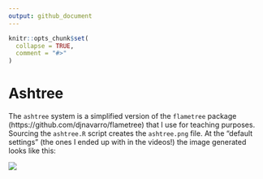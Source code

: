 ```yaml
---
output: github_document
---
```


<!-- README.md is generated from README.Rmd. Please edit that file -->

```r
knitr::opts_chunk$set(
  collapse = TRUE,
  comment = "#>"
)
```

# Ashtree

The `ashtree` system is a simplified version of the `flametree` package (https://github.com/djnavarro/flametree) that I use for teaching purposes. Sourcing the `ashtree.R` script creates the `ashtree.png` file. At the "default settings" (the ones I ended
up with in the videos!) the image generated looks like this:

![](ashtree.png)
